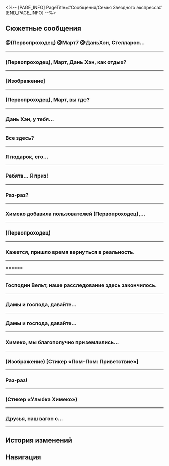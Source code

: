 <%-- [PAGE_INFO]
PageTitle=#Сообщения/Семья Звёздного экспресса#
[END_PAGE_INFO] --%>
{{Сообщение Инфобокс
|id          = 13
|Изображение = НИП Семья Звёздного экспресса Иконка.png
|Тип         = Группа
|Персонажи   = [[Вельт]]; [[Дань Хэн]]; [[Март 7]]; [[Первопроходец]]; [[Пом-Пом]]; [[Химеко]]
|Фракция     = Звёздный экспресс
}}

==Сюжетные сообщения==
===@(Первопроходец) @Март7 @ДаньХэн, Стелларон...===
{{Сообщения
|условие_получения = 
|текст =
:'''Вельт:''' @(Первопроходец) @Март7 @ДаньХэн, Стелларон уже запечатан, пространственное искажение рассеивается. Хорошая работа.
:{Выбор} Мы скоро вернёмся.
::'''(Первопроходец):''' Мы скоро вернёмся.
:{Выбор} Мы ещё тут задержимся.
::'''(Первопроходец):''' Мы ещё тут задержимся.
:'''Вельт:''' Не спешите. Когда будете готовы к отправлению, экспресс будет ждать вас здесь.
:'''Март 7:''' Отлично!
:'''Март 7:''' Хочу сока... Пом-Пом мне обещала стаканчик!
:'''Дань Хэн:''' Какая ситуация на Ярило-VI?
:'''Вельт:''' Не очень хорошая. Несмотря на то, что влияние Стелларона в целом ослабло, существующий Фрагментум укоренился слишком глубоко.
:'''Вельт:''' Вечная мерзлота длилась настолько долго, что оказала слишком сильное влияние на экологию планеты.
:'''Вельт:''' Одним словом, за такой короткий промежуток времени планета, вероятно, не может вернуться в состояние, в котором она была тысячу лет назад.
:'''Март 7:''' Ох... Как же...
:{Выбор} Мы можем что-то сделать?
:'''(Первопроходец):''' Мы можем что-то сделать?
:'''Вельт:''' Как Первопроходцы мы уже завершили свою миссию. Судьбу этого мира нужно вернуть его жителям.
:'''Вельт:''' Человечество всегда боролось с суровыми условиями и умудрялось процветать, несмотря ни на что. Теперь, когда Вечная мерзлота исчезла, Фрагментум потерял возможность расширяться.
:'''Вельт:''' Ярило-VI постепенно возродится, давайте поверим в упорство этого народа.
:'''Вельт:''' Я обнаружил высокочастотный всплеск пространственной энергии на севере Ярило-VI. Возможно, вам будет интересно это проверить.
:'''Вельт:''' Не волнуйтесь, эта энергия вряд ли связана со Стеллароном. Вероятно, это просто эхо, оставленное необычайно мощным пространственным искажением.
:'''Вельт:''' В этом эхо наше привычное восприятие пространства и времени будет кардинально отличаться, вплоть до того, что оно может реконструировать определённые моменты, которые мы когда-то пережили.
:'''Вельт:''' Если у вас есть желание вновь пережить незабываемые впечатления, вы можете попробовать сделать это в месте, наполненном энергией эха.
}}
----

===(Первопроходец), Март, Дань Хэн, как отдых?===
{{Сообщения
|условие_получения = 
|текст =
:'''Химеко:''' (Первопроходец), Март, Дань Хэн, как отдых?
:'''Химеко:''' Пом-Пом завершила обычную проверку перед вылетом, так что Безымянные готовы отправляться в следующий мир. Возвращайтесь на экспресс, когда закончите с делами.
:'''Химеко:''' Ах да, насчёт финальной битвы с Верховной хранительницей Белобога, у вас, должно быть, так много вопросов, верно? Мы с Вельтом провели простой анализ, который может помочь вам получить ответы.
:'''Март 7:''' Поняла! Мы сейчас начнём готовиться.
}}
----

===[Изображение]===
{{Сообщения
|условие_получения = 
|текст =
:'''(Первопроходец):''' [[Файл:Message Trailblazer Relics.png|256px]]
:{Выбор} {{MC|ж=Нашла|м=Нашёл}} странные штуки...
:'''(Первопроходец):''' {{MC|ж=Нашла|м=Нашёл}} странные штуки...
:'''Дань Хэн:''' Реликвии.
:'''Март 7:''' Реликвии :)
:'''Химеко:''' Реликвии
:'''Вельт:''' Это Реликвии.
:{Выбор} Спасибо.
:'''(Первопроходец):''' Спасибо.
:{Выбор} Ну и что такое Реликвия?!
:'''(Первопроходец):''' Ну и что такое Реликвия?!
:'''Вельт:''' Это комбинация потоков данных, которая, по общему мнению, связана со Стеллароном и влиянием Фрагментума.
:'''Вельт:''' Подвергнувшиеся коррозии Фрагментума объекты, данные о которых сохранены им и затем реконструированы, и есть Реликвии.
:{Выбор} Спасибо.
:'''(Первопроходец):''' Спасибо.
:{Выбор} Так что за Реликвия?!
:'''(Первопроходец):''' Так что за Реликвия?!
:'''Вельт:''' ...Обратись к Герте. Она эксперт в области исследования Реликвий.
}}
----

===(Первопроходец), Март, вы где?===
{{Сообщения
|условие_получения = 
|текст =
:'''(Первопроходец):''' (Первопроходец), Март, вы где?
:{{Диалог|Предупреждение}} Ошибка отправки сообщения
:{Выбор} Я найду вас.
:'''(Первопроходец):''' Я найду вас.
:{{Диалог|Предупреждение}} Ошибка отправки сообщения
}}
----

===Дань Хэн, у тебя...===
{{Сообщения
|условие_получения = 
|текст =
:'''(Первопроходец):''' Дань Хэн, у тебя всё в порядке?
:'''Март 7:''' (Первопроходец) и я слышали, что ты получил анонимное письмо, мы забеспокоились, поэтому пошли в архив, но не застали тебя.
:'''Март 7:''' Тот Блэйд, Охотник за Стелларонами с каменным лицом, снова доставляет тебе неприятности?
:{Выбор} Я в порядке...
::'''(Первопроходец):''' Не волнуйся, я отошёл полюбоваться красивым пейзажем.
:{Выбор} Я отошёл увидеться с друзьями.
::'''(Первопроходец):''' Не волнуйся, я отошёл увидеться со старыми друзьями.
:{Выбор} От письма я избавился.
::'''(Первопроходец):''' Не волнуйся, от письма я избавился.
:'''Март 7:''' Уф... какое облегчение.
:'''Март 7:''' Кстати, не забудь вернуться на экспресс пораньше. Химеко сказала, что приготовила нам кофе.
}}
----

===Все здесь?===
{{Сообщения
|условие_получения = 
|текст =
:'''Химеко:''' Все здесь?
:'''Химеко:''' У меня важное объявление.
:{Выбор} Нам начнут платить зарплату?
::'''(Первопроходец):''' Нам наконец будут платить зарплату? Крутяк!
::'''Химеко:''' К сожалению, пока нет таких планов.
::'''Химеко:''' Расходы Безымянных пока всё также регулирует исключительно навигатор. Однако если понадобится, вы можете запросить у меня средства в индивидуальном порядке.
::'''Март 7:''' Кстати, а почему господину Янгу всегда хватает?..
::'''Химеко:''' Господин Янг - исключение~
::'''Вельт:''' Завидуй, молодёжь.
:{Выбор} Нам улучшат питание?
::'''(Первопроходец):''' Обновят меню в вагоне-ресторане? Ну наконец-то!
::'''Химеко:''' (Первопроходец), тебя что-то не устраивает в текущем меню?
::'''Март 7:''' Наверняка {{MC|ж=она|м=он}} опять будет жаловаться на готовые блюда!
::'''Химеко:''' Я бы посоветовала поменьше смотреть видео фуд-блогеров.
:{Выбор} Признаюсь...
::'''(Первопроходец):''' Так и быть, расскажу. Это я {{MC|ж=одолжила|м=одолжил}} массажёр для шеи у Дань Хэна.
::'''Дань Хэн:''' Так вот кто это был.
::'''Дань Хэн:''' Кстати, «одолжить» можно только если второй человек в курсе, в противном случае это воровство.
::'''Химеко:''' Это же просто массажёр. (Первопроходец), можем купить тебе отдельный.
::'''Химеко:''' Правда, я посмотрела цену... Думаю, (Первопроходец) может купить его самостоятельно.
:'''Химеко:''' Вернёмся к теме. Я хотела сообщить, что Звёздный экспресс скоро станет одним из акционеров Корпорации Пенаконии.
:'''Химеко:''' Скоро Семья и КММ проведут официальные переговоры насчёт плана реконструкции Мира грёз и будущих проектов.
:'''Химеко:''' После этого раунда привлечения инвестиций КММ получит 30% акций Пенаконии.
:'''Химеко:''' Отдел стратегических инвестиций добился для нас одного преимущества: после завершения финансирования КММ передаст 5% акций Звёздному экспрессу в знак искренней надежды на долгосрочное сотрудничество с Безымянными.
:'''Март 7:''' Ого...
:'''Март 7:''' Ничего не понимаю в инвестициях и акциях... Но звучит круто!
:'''Вельт:''' Меня больше интересует, как будет рассчитываться прибыль в будущем?
:{Выбор} Мы разбогатеем?
::'''(Первопроходец):''' Так мы скоро разбогатеем?
::'''Химеко:''' Ох, (Первопроходец), так ты всё это время живёшь в бедности? Тебе пришлось несладко.
:{Выбор} Всего 5%?
::'''(Первопроходец):''' Да ну, всего 5%?!
::'''Дань Хэн:''' Похоже, ты разбираешься в финансах не лучше Март.
::'''Март 7:''' Эй!
:'''Химеко:''' И поэтому у нас, как у Безымянных, не покидающих Пути Освоения, добавится ещё одно обязательство.
:'''Химеко:''' Как акционеры Корпорации Пенаконии, мы должны выполнять обязанности послов и следить за тем, чтобы планета празднеств больше не отклонялась от Пути Гармонии.
:{Выбор} Воспользуюсь властью акционера!
::'''(Первопроходец):''' Пришло время всем покориться.
:{Выбор} Пенакония, {{MC|ж=твоя хозяйка|м=твой хозяин}} уже здесь!
::'''(Первопроходец):''' Пришло время всем покориться.
:'''(Первопроходец):''' А, не
:'''(Первопроходец):''' Пришло время всем запомнить наши имена!
:'''Химеко:''' (Первопроходец), сколько у тебя рвения!
:'''Март 7:''' ...
:'''Март 7:''' Ты что это {{MC|ж=задумала|м=задумал}}?!
:'''Дань Хэн:''' Март, не мешай {{MC|ж=ей|м=ему}}.
:'''Дань Хэн:''' От {{MC|ж=её|м=его}} сообщений веет решимостью, мы здесь бессильны.
;{Принятая миссия: Выезд}
}}
----

===Я {{MC|ж=получила|м=получил}} подарок, его...===
{{Сообщения
|условие_получения = 
|текст =
:{Выбор} (Рассказать о подарке)
:'''(Первопроходец):''' Я {{MC|ж=получила|м=получил}} подарок, его отправили на корабль «(Лучезарный шпат/Корма Освоения/Таталов/Парящая стрелка часов)».
:'''(Первопроходец):''' Его прислал Авантюрин, а внутри...
:'''(Первопроходец):''' [[Файл:Message Семья Звёздного экспресса 43.png|256px]]
:'''Вельт:''' Ах, это модель. Этот бренд довольно известен, и качество неплохое. Если я правильно помню, это ограниченная серия.
:'''Март 7:''' [[Файл:Стикер ГПП 07 Пом-Пом 10.png|80px|(Изображение) &lbrack;Подарок&rbrack;]]
:'''Март 7:''' (Первопроходец), открой окошки! Смотри, там наши крошечные фигурки!
:'''Дань Хэн:''' Это уменьшенная модель экспресса. Судя по корпусу, двери вряд ли открываются.
:'''Вельт:''' На родине я тоже коллекционировал модели. Обычно дополнительные аксессуары предоставляют отдельно.
:'''Пом-Пом:''' Ух ты! Откуда такой подарок?! Какая тонкая работа! Пом-Пом тоже хочет. Для проводника есть экземплярчик?
:'''Химеко:''' Это лучше спросить у @(Первопроходец).
:'''(Первопроходец):''' Похоже, ничего нет. Тут только всякие закуски, напитки и прочая ерунда.
:'''(Первопроходец):''' Наверное, ваши посылки всё ещё в пути... Во всяком случае, я {{MC|ж=получила|м=получил}} только эту.
:'''Март 7:''' Я не нашла никакой информации о доставке...
:'''Вельт:''' У меня тоже ничего. Похоже, только (Первопроходец) {{MC|ж=получила|м=получил}} посылку.
:'''Пом-Пом:''' Если закуски вам не нужны, можете отдать Пом-Пом!
:'''Дань Хэн:''' Не кормите проводника чем попало. Если переест, у нас будут проблемы.
:'''Химеко:''' [[Файл:Стикер ГПП 02 Химеко 01.png|80px|(Изображение) &lbrack;Смех&rbrack;]]
:'''Химеко:''' Кроме шуток, по-моему, (Первопроходец) {{MC|ж=удостоилась|м=удостоился}} подарка лично.
:'''Химеко:''' Когда мы получили корабль «(Лучезарный шпат/Корма Освоения/Таталов/Парящая стрелка часов)», мы посоветовались с Семьёй и решили, что корабль должен достаться тому пассажиру Звёздного экспресса, кто внёс наибольший вклад в развитие Пенаконии.
:'''Химеко:''' Другими словами, (Первопроходец) - единственный владелец корабля «(Лучезарный шпат/Корма Освоения/Таталов/Парящая стрелка часов)». Этот подарок принадлежит только тебе.
:{Выбор} Тогда не смею отказаться!
::'''(Первопроходец):''' Да? Тогда я с радостью приму его!
::'''Дань Хэн:''' Да, ты это {{MC|ж=заслужила|м=заслужил}}.
:{Выбор} Вот так сюрприз!
::'''(Первопроходец):''' Как же мне повезло!
::'''(Первопроходец):''' Подождите, мне нужно срочно купить лотерейный билет. Если я выиграю, поделюсь с вами!
::'''Март 7:''' Даже если выиграешь джекпот, ты этого {{MC|ж=достойна|м=достоин}}!
:{Выбор} Лучше подарить его Пом-Пом.
::'''(Первопроходец):''' Мне кажется... лучше подарить его Пом-Пом.
::'''(Первопроходец):''' Как ни крути, Пом-Пом - проводник, а проводник заведует экспрессом. Справедливо!
::'''Пом-Пом:''' [[Файл:Стикер ГПП 07 Пом-Пом 04.png|80px|(Изображение) &lbrack;Пом-Пом отказывается&rbrack;]]
::'''Пом-Пом:''' Пом-Пом не нужно! Пусть лучше будет у тебя. Для Пом-Пом главный подарок - когда на экспрессе есть пассажиры.
::'''Вельт:''' Хе-хе. (Первопроходец), бери!
:'''(Первопроходец):''' [[Файл:Стикер ГПП 07 Пом-Пом 02.png|80px|(Изображение) &lbrack;Пом-Пом пускает слезу&rbrack;]]
}}
----

===Ребята... Я {{MC|ж=выиграла|м=выиграл}} приз!===
{{Сообщения
|условие_получения = 
|текст =
:{Выбор} Это сувенир из игры.
:'''(Первопроходец):''' Ребята... Я {{MC|ж=выиграла|м=выиграл}} приз!
:'''(Первопроходец):''' Это сувенир из игры. Какой-то телевизор!
:'''(Первопроходец):''' Кто хочет посмотреть? Я принесу его в общий вагон!
:'''Вельт:''' Поздравляю с телевизором, (Первопроходец).
:'''Химеко:''' Кажется, тебе везёт на Пенаконии.
:'''Химеко:''' [[Файл:Стикер ГПП 02 Химеко 01.png|80px|(Изображение) &lbrack;Смех&rbrack;]]
:'''Март 7:''' Подожди, а почему у меня такого не было? Я же тоже была на Пенаконии! Тебе везёт, (Первопроходец).
:'''Март 7:''' Хочешь оставить его в общем вагоне? Скажи, когда закончишь. Хочу его потрогать. Вдруг удастся украсть у тебя немного везения.
:'''Пом-Пом:''' Поздравляю, пассажир (Первопроходец).
:'''Пом-Пом:''' Стоп! Подождите! Эту штуку нельзя размещать в общем вагоне! Пом!
:'''Пом-Пом:''' [[Файл:Стикер ГПП 07 Пом-Пом 04.png|80px|(Изображение) &lbrack;Нет&rbrack;]]
:'''Март 7:''' [[Файл:Стикер ГПП 07 Пом-Пом 07.png|80px|(Изображение) &lbrack;Недоумение&rbrack;]]
:'''Март 7:''' А почему нет? Разве нельзя сидеть на диване и смотреть телевизор?
:'''Химеко:''' Хм... Телевизор и кофе. Можно почувствовать себя как дома.
:'''Дань Хэн:''' В общем вагоне нужно наслаждаться видом звёзд. У Пом-Пом строгие правила относительно каждого вагона экспресса. Если мы установим телевизор, то вагон превратится в место для развлечений, а это противоречит понятию «наслаждение видом».
:'''Пом-Пом:''' Верно. Получится, что в общем вагоне будет и фонограф, и телевизор. Это будет всех отвлекать. Пом!
:{Выбор} (Первопроходец) не принесёт телевизор. Пом!
::'''(Первопроходец):''' Ладно... Если пассажиры не согласны, то (Первопроходец) не станет приносить телевизор, пом. Так будет правильно, пом.
::'''Пом-Пом:''' Не надо передразнивать проводника, пассажир (Первопроходец).
::'''Вельт:''' Пом-Пом не говорит «пом» так часто. Ладно, неважно.
:{Выбор} Ты слишком строгая, Пом-Пом...
::'''(Первопроходец):''' [[Файл:Стикер ГПП 07 Пом-Пом 02.png|80px|(Изображение) &lbrack;Плач&rbrack;]]
::'''(Первопроходец):''' Ладно... Ты слишком строгая, Пом-Пом... Я не стану приносить телевизор.
:'''Пом-Пом:''' Пассажир (Первопроходец), телевизор можно поставить в спальном вагоне.
:'''Пом-Пом:''' Можно поставить его в коридоре рядом с креслом, чтобы все могли смотреть.
:'''Март 7:''' Понятно... Ты всё продумала, Пом-Пом. Настоящий проводник.
:'''Пом-Пом:''' [[Файл:Стикер ГПП 07 Пом-Пом 02.png|80px|(Изображение) &lbrack;Плач&rbrack;]]
:'''Вельт:''' Если получится, периодически будем устраивать просмотр фильмов.
:'''Вельт:''' Можно посмотреть мультфильмы, которые я снял на родине. Некоторые из них лучше смотреть на большом экране.
:'''Март 7:''' Господин Янг... Только не засните опять.
:'''Пом-Пом:''' [[Файл:Стикер ГПП 07 Пом-Пом 06.png|80px|(Изображение) &lbrack;Лайк&rbrack;]]
:'''Химеко:''' [[Файл:Стикер ГПП 07 Пом-Пом 06.png|80px|(Изображение) &lbrack;Лайк&rbrack;]]
:'''Дань Хэн:''' Хм. Мне тоже интересно. Устройства с Пенаконии обладают интересным строением. Неизвестно, будет ли он работать вне контакта с меморией.
}}
----

===Раз-раз?===
{{Сообщения
|условие_получения = 
|текст =
:'''Пом-Пом:''' Раз-раз?
:'''Март 7:''' Раз-раз?
:'''Дань Хэн:''' ...
:{Выбор} Что такое?
::'''(Первопроходец):''' Что такое?
:{Выбор} Раз-раз?
::'''(Первопроходец):''' Раз-раз?
::'''Вельт:''' Так-так, для начала посмотрим, что скажет проводник.
:'''Химеко:''' Мы уже готовы к отправлению?
:'''Пом-Пом:''' Готовы-готовы! Пом! Устройство для прыжка настроено!
:'''Пом-Пом:''' Однако прежде, чем мы отправимся, Пом-Пом, как проводник экспресса, особо подчеркнёт три момента.
:'''Пом-Пом:''' Именно за этим Пом-Пом и здесь, на нашем маленьком собрании экипажа экспресса.
:'''Март 7:''' Ну что ж! Правила те же.
:'''Март 7:''' Встретимся в общем вагоне!
;{Принятая миссия: Долгий день уходит в ночь}
}}
----

===Химеко добавила пользователей (Первопроходец),...===
{{Сообщения
|условие_получения = 
|текст =
:{{Диалог|Предупреждение}} Химеко добавила пользователей (Первопроходец), Март 7 и Вельт в групповой чат
:'''Химеко:''' Ну как, хорошо проводим время?
:'''Март 7:''' Просто отлично, конечно.
:'''Март 7:''' Но есть ощущение, будто что-то здесь не так...
:'''Март 7:''' Всё кажется ненастоящим, странным, не могу описать.
:{Выбор} Мы же во сне.
::'''(Первопроходец):''' Мы же во сне.
:{Выбор} Зато исследование продвигается.
::'''(Первопроходец):''' Зато исследование продвигается.
:'''Март 7:''' На аукционе я столкнулась с парнем с гипсовой головой. Он ушёл, ничего не сделав. Это подозрительно.
:'''Вельт:''' Я тоже сделал несколько неприятных открытий. Ситуация сложная. Лучше встретиться и обсудить всё лично.
:'''Химеко:''' И у меня так же.
:'''Химеко:''' Кажется, пришло время вернуться в реальность.
:'''Химеко:''' Встретимся в моём номере.
}}
----

===(Первопроходец)===
{{Сообщения
|условие_получения = 
|текст =
:'''Март 7:''' (Первопроходец)
:'''Март 7:''' Ты ещё в отеле Мира грёз?
:'''Март 7:''' (Первопроходец)
:'''Март 7:''' (Первопроходец)
:'''Вельт:''' Что у вас происходит?
:'''Химеко:''' Мы разделились в зоне воспоминаний, но (Первопроходец) сейчас с той хранительницей памяти.
:'''Март 7:''' Я не могу уже.
:'''Март 7:''' Спасите.
:'''Химеко:''' Март, успокойся.
:'''Дань Хэн:''' Мне выйти?
:'''Химеко:''' Пока не надо.
:'''Дань Хэн:''' Хорошо. Как понадобится, скажи.
:'''Вельт:''' В отеле «Грёзы» в реальности всё спокойно, ничего толком не происходит.
:{{Диалог|Предупреждение}} - История сообщений -
:{Выбор} Я {{MC|ж=готова|м=готов}}.
::'''(Первопроходец):''' Я {{MC|ж=закончила|м=закончил}} с расследованием.
::'''(Первопроходец):''' Где собираемся?
:{Выбор} Вы где?
::'''(Первопроходец):''' Я {{MC|ж=закончила|м=закончил}} с расследованием.
::'''(Первопроходец):''' Где вас искать?
:'''Март 7:''' (Первопроходец)!
:'''Химеко:''' (Первопроходец), как хорошо, что ты в безопасности.
:'''Март 7:''' Она же ничего плохого не сделала, да?
:'''Химеко:''' Сожалею о госпоже Светлячке...
:'''Химеко:''' Семья изолировала участок, и сейчас мы на переговорах с представителями. Почти закончили.
:'''Химеко:''' Давайте у статуи Часика встретимся.
}}
----

===Кажется, пришло время вернуться в реальность.===
{{Сообщения
|условие_получения = 
|текст =
:'''Химеко:''' Кажется, пришло время вернуться в реальность.
:'''Химеко:''' Встретимся в моём номере.
:{Выбор} У меня тут небольшая проблемка...
:'''(Первопроходец):''' У меня тут небольшая проблемка...
:{{Диалог|Предупреждение}} Ошибка отправки сообщения
:{Выбор} Ого...
:'''(Первопроходец):''' Ого...
:{{Диалог|Предупреждение}} Ошибка отправки сообщения
}}
----

======
{{Сообщения
|условие_получения = 
|текст =
:'''Пом-Пом:''' [[Файл:Message Пом-Пом 301.png|256px]]
:'''Пом-Пом:''' Пришла посылка на экспресс.
:'''Пом-Пом:''' [[Файл:Стикер ГПП 07 Пом-Пом 10.png|80px]]
:'''Вельт:''' Раньше ведь тоже что-то приходило, да?
:'''Март 7:''' [[Файл:Стикер ГПП 01 Март 7 14.png|80px]]
:'''Март 7:''' Что за посылка? Как загадочно!
:'''Дань Хэн:''' Да, в записях экспресса упоминается подобное.
:'''Дань Хэн:''' [[Файл:Стикер ГПП 02 Дань Хэн 01.png|80px]]
:'''Март 7:''' А, это! Припоминаю.
:'''Март 7:''' @(Первопроходец), это кое-что классное, возвращайся и посмотри {{MC|ж=сама|м=сам}}!
:{Выбор} Да, я знаю, что там.
::'''(Первопроходец):''' Это подарок для меня.
:{Выбор} А получателем кто указан?
::'''(Первопроходец):''' Там написано, кто получатель? (Первопроходец)?
:'''(Первопроходец):''' [[Файл:Стикер ГПП 03 Келус 01.png|80px]] [[Файл:Стикер ГПП 03 Стелла 01.png|80px]]
:'''Химеко:''' Эта посылка отправлена на экспресс кем-то из Безымянных.
:'''Химеко:''' [[Файл:Стикер ГПП 02 Химеко 01.png|80px]]
:'''Химеко:''' @(Первопроходец), так и знала, что ты заинтересуешься.
:'''Химеко:''' Не забудь посмотреть, что там, как вернёшься.
:{Выбор} Ок, скоро буду.
::'''(Первопроходец):''' Скоро буду на экспрессе. Я уже у пространственного якоря.
::'''Пом-Пом:''' Пом-Пом будет ждать~ Пом!
::'''Пом-Пом:''' [[Файл:Стикер ГПП 07 Пом-Пом 14.png|80px]]
:{Выбор} Пом-Пом тоже не в курсе?
::'''(Первопроходец):''' Ладно! А проводник тоже не в курсе?
::'''Пом-Пом:''' Пф-ф-ф! Пом-Пом думает, что здесь только ты не в курсе.
::'''Пом-Пом:''' [[Файл:Стикер ГПП 07 Пом-Пом 04.png|80px]]
:{Выбор} Опаздываешь с сообщениями.
::'''(Первопроходец):''' Да я уже {{MC|ж=видела|м=видел}} посылку. Опаздываешь с сообщениями, проводник.
::'''Пом-Пом:''' Это ты с ответами опаздываешь, пассажир (Первопроходец)!
::'''Пом-Пом:''' [[Файл:Стикер ГПП 07 Пом-Пом 04.png|80px]]
;{Принятая миссия: Посылка для Безымянных}
}}
----

===Господин Вельт, наше расследование здесь закончилось.===
{{Сообщения
|условие_получения = 
|текст =
:{Выбор} Расспросить Вельта.
:'''(Первопроходец):''' Господин Вельт, наше расследование здесь закончилось.
:'''(Первопроходец):''' Как там? Есть новости?
:'''Вельт:''' Нормально, мы с Галактическим рейнджером считаем, что Семья скрывает что-то важное.
:'''Вельт:''' Сейчас мы направляемся в Резиденцию утренней росы.
:'''Март 7:''' Ахерон, да? Авантюрин предупреждал, что она опасна...
:'''Вельт:''' Она на нашей стороне, проверено.
:'''Вельт:''' Не нужно беспокоиться. Потерпите немного. Дам вам знать, если найду что-нибудь.
}}
----

===Дамы и господа, давайте...===
{{Сообщения
|условие_получения = 
|текст =
:'''Химеко:''' Дамы и господа, давайте отправимся на «Лучезарный шпат».
:'''Химеко:''' Я скоро закончу. Встретимся у бассейна на корме.
:'''Дань Хэн:''' Ок
:'''Вельт:''' Я догоню позже.
:{Выбор} Уже иду.
::'''(Первопроходец):''' Все за мной!
::'''Март 7:''' Кстати, чем вы занимаетесь на «Лучезарном шпате», госпожа Химеко?
:{Выбор} Чем вы занимаетесь, госпожа Химеко?
::'''(Первопроходец):''' Кстати, чем вы занимаетесь, госпожа Химеко?
::'''Март 7:''' Эй! Я как раз хотела спросить...
:'''Химеко:''' [[Файл:Стикер ГПП 02 Химеко 01.png|80px|(Изображение) Химеко улыбается]]
:'''Химеко:''' Пока что это секрет.
:'''Химеко:''' Потерпите, вы узнаете на церемонии открытия.
:'''Март 7:''' Ох...
:'''Март 7:''' Жду с нетерпением!!
}}
----

===Дамы и господа, давайте...===
{{Сообщения
|условие_получения = 
|текст =
:'''Химеко:''' Дамы и господа, давайте отправимся на «Лучезарный шпат».
:'''Химеко:''' Я скоро закончу. Встретимся у бассейна на корме.
:'''Дань Хэн:''' Ок
:'''Вельт:''' Я догоню позже.
:{Выбор} Уже иду.
::'''(Первопроходец):''' Все за мной!
::'''Март 7:''' Кстати, чем вы занимаетесь на «Лучезарном шпате», госпожа Химеко?
:{Выбор} Чем вы занимаетесь, госпожа Химеко?
::'''(Первопроходец):''' Кстати, чем вы занимаетесь, госпожа Химеко?
::'''Март 7:''' Эй! Я как раз хотела спросить...
:'''Химеко:''' [[Файл:Стикер ГПП 02 Химеко 01.png|80px|(Изображение) Химеко улыбается]]
:'''Химеко:''' Пока что это секрет.
:'''Химеко:''' Потерпите, вы узнаете на церемонии открытия.
:'''Март 7:''' Ох...
:'''Март 7:''' Жду с нетерпением!!
}}
----

===Химеко, мы благополучно приземлились...===
{{Сообщения
|условие_получения = 
|текст =
:'''Дань Хэн:''' Химеко, мы благополучно приземлились на Амфореусе. Кажется, здесь есть цивилизация.
:{Выбор} Пом-Пом! Я с голоду помираю!
::'''(Первопроходец):''' Вагон взорвался! Пом-Пом, сбрось еды! Срочно!
:{Выбор} Прощайте, друзья!
::'''(Первопроходец):''' Мы свободны от экспресса! Прощай, клетка!
:{{Диалог|Предупреждение}} Ошибка отправки сообщения.
}}
----

===(Изображение) [Стикер «Пом-Пом: Приветствие»]===
{{Сообщения
|условие_получения = 
|текст =
:'''Химеко:''' [[Файл:Стикер ГПП 07 Пом-Пом 01.png|80px|(Изображение) &lbrack;Стикер «Пом-Пом: Приветствие»&rbrack;]]
:'''Химеко:''' Вы тут?
:'''Март 7:''' Тут!
:'''Дань Хэн:''' Ага.
:'''Химеко:''' У меня для вас новость.
:'''Март 7:''' Ого, что за новость?
:{Выбор} Хорошая?
::'''(Первопроходец):''' Новость хорошая?
::'''Химеко:''' Хе-хе, вроде того.
::'''Март 7:''' Отлично!
:{Выбор} Надеюсь, это не что-то плохое...
::'''(Первопроходец):''' Надеюсь, это не плохие новости...
::'''Март 7:''' Ну хватит, не каркай!
::'''Химеко:''' Хе-хе, конечно, нет. Успокойтесь.
:{Выбор} У меня много дел.
::'''(Первопроходец):''' У меня много дел в последнее время.
::'''Март 7:''' Это точно. Я каждый день смотрю, как (Первопроходец) носится туда-сюда.
::'''Март 7:''' ...Ты же нас не бросаешь?
:'''Химеко:''' Давайте встретимся, когда будет время. Мы с Вельтом будем ждать вас в общем вагоне.
}}
----

===Раз-раз!===
{{Сообщения
|условие_получения = 
|текст =
:'''Пом-Пом:''' Раз-раз!
:'''Март 7:''' Давненько мы не слыхали «раз-раз» от проводника.
:'''Март 7:''' И это значит
:{Выбор} Уже прыгаем?
::'''(Первопроходец):''' мы вот-вот совершим прыжок, да?
:{Выбор} Раз-раз!
::'''(Первопроходец):''' Раз-раз!
::'''Дань Хэн:''' ...
::'''Март 7:''' Да, мы прыгаем!
:'''Пом-Пом:''' Именно.
:'''Пом-Пом:''' Один пассажир поделился с нами особыми предложениями, касающимися нашей следующей остановки.
:'''Пом-Пом:''' Обсудим на собрании по навигации, как и всегда.
:'''Пом-Пом:''' Встречаемся в общем вагоне!
}}
----

===(Стикер «Улыбка Химеко»)===
{{Сообщения
|условие_получения = 
|текст =
:'''Химеко:''' [[Файл:Стикер ГПП 02 Химеко 01.png|80px|(Стикер «Улыбка Химеко»)]]
:'''Химеко:''' Господа, с космической станции прислали подарки. Я попросила проводника оставить их в общем вагоне. Не забудьте забрать~
:{Выбор} А что там?
::'''(Первопроходец):''' Это вполне в духе Асты. Интересно, что дарят богатые люди?
:{Выбор} Сегодня праздник?
::'''(Первопроходец):''' Невероятно... Сегодня какой-то особенный праздник? В честь чего подарки?
:'''Химеко:''' Там различные лакомства и предметы снабжения. А ещё занимательные изобретения исследователей.
:'''Химеко:''' Отправители сказали, что хотят отблагодарить нас за помощь космической станции. Такой способ выразить тёплые чувства.
:'''Вельт:''' Это было совсем несложно. Они очень добры.
:'''Дань Хэн:''' Подарки меня мало интересуют, но спасибо им за заботу.
:'''Март 7:''' Ух ты! Я бегу!
:'''Химеко:''' А, да, (Первопроходец), приходи обязательно. Там есть маленький робот, он придётся тебе как раз кстати.
:{Выбор} Почему мне?
::'''(Первопроходец):''' Мне? Ого, как неожиданно!
:{Выбор} А вам он не нужен?
::'''(Первопроходец):''' ???
::'''(Первопроходец):''' А что за робот? Вам он не нужен?
:'''Вельт:''' Мы с проводником подумали, что тебе он подойдёт лучше всего.
:'''Пом-Пом:''' У Пом-Пом была мысль сделать его уборщиком на экспрессе, но у тебя всегда столько дел, что, пожалуй, помощник не помешает тебе. Поэтому мы решили отдать робота тебе, (Первопроходец). Пом!
:'''Химеко:''' @(Первопроходец)
:'''Химеко:''' Так что не забудь заглянуть в общий вагон. А мы пока придержим для тебя подарок.
:'''Дань Хэн:''' Тут ещё еда.
:'''Пом-Пом:''' Кстати о лакомствах! Пом-Пом хочет кое-кому напомнить: даже не пытайся всё слопать в одиночку! Не забывай об остальных, пом.
:'''Март 7:''' [[Файл:Стикер ГПП 07 Пом-Пом 02.png|80px|(Стикер «Пом-Пом пускает слезу»)]]
;{Принятая миссия: В поисках себя: Начало}
}}
----

===Друзья, наш вагон с...===
{{Сообщения
|условие_получения = 
|текст =
:'''Пом-Пом:''' Друзья, наш вагон с Амфореуса по-прежнему не выходит на связь.
:'''Химеко:''' Кажется, Март 7 снова стало хуже.
:{Выбор} Вы видите мои сообщения?
::'''(Первопроходец):''' Химеко! Вельт! Приём-приём! Вы видите мои сообщения?
:{Выбор} Миру вот-вот придёт конец!
::'''(Первопроходец):''' Химеко! Вельт! Скорее, спасите меня! Амфореусу вот-вот придёт конец!
:{{Диалог|Предупреждение}} Ошибка отправки сообщения.
:'''Химеко:''' Вельт, что у тебя там?
:'''Вельт:''' Можно сказать, что дела идут неплохо. Герта позвала на помощь Скрюллума. Мы как следует всё обсудили в Изолированной зоне.
:'''Вельт:''' У этих гениев огромный опыт. Теперь мы стали ещё на шаг ближе к разгадке тайны Амфореуса.
:'''Вельт:''' Впрочем... Мы также получили немало неожиданной информации. Боюсь, в сообщении изложить её будет сложно.
:'''Вельт:''' Я сейчас перешлю тебе протокол собрания.
:'''Химеко:''' Поняла.
:{Выбор} А на станции можно будет посмотреть?
:'''(Первопроходец):''' Помоги мне, пространственный якорь. Я тоже хочу отправиться на космическую станцию и посмотреть протокол собрания.
:{{Диалог|Предупреждение}} Ошибка отправки сообщения.
}}
----

==История изменений==
{{История изменений|3.5}}

==Навигация==
{{Сообщения Навбокс}}